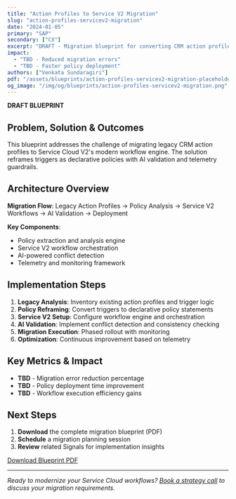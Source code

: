 ```yaml
---
title: "Action Profiles to Service V2 Migration"
slug: "action-profiles-servicev2-migration"
date: "2024-01-05"
primary: "SAP"
secondary: ["CX"]
excerpt: "DRAFT - Migration blueprint for converting CRM action profiles to Service Cloud V2 declarative policies with AI validation."
impact:
  - "TBD - Reduced migration errors"
  - "TBD - Faster policy deployment"
authors: ["Venkata Sundaragiri"]
pdf: "/assets/blueprints/action-profiles-servicev2-migration-placeholder.pdf"
og_image: "/img/og/blueprints/action-profiles-servicev2-migration.png"
---
```


**DRAFT BLUEPRINT**

## Problem, Solution & Outcomes

This blueprint addresses the challenge of migrating legacy CRM action profiles to Service Cloud V2's modern workflow engine. The solution reframes triggers as declarative policies with AI validation and telemetry guardrails.

## Architecture Overview

**Migration Flow**: Legacy Action Profiles → Policy Analysis → Service V2 Workflows → AI Validation → Deployment

**Key Components**:
- Policy extraction and analysis engine
- Service V2 workflow orchestration
- AI-powered conflict detection
- Telemetry and monitoring framework

## Implementation Steps

1. **Legacy Analysis**: Inventory existing action profiles and trigger logic
2. **Policy Reframing**: Convert triggers to declarative policy statements
3. **Service V2 Setup**: Configure workflow engine and orchestration
4. **AI Validation**: Implement conflict detection and consistency checking
5. **Migration Execution**: Phased rollout with monitoring
6. **Optimization**: Continuous improvement based on telemetry

## Key Metrics & Impact

- **TBD** - Migration error reduction percentage
- **TBD** - Policy deployment time improvement
- **TBD** - Workflow execution efficiency gains

## Next Steps

1. **Download** the complete migration blueprint (PDF)
2. **Schedule** a migration planning session
3. **Review** related Signals for implementation insights

<a href="/assets/blueprints/action-profiles-servicev2-migration-placeholder.pdf" className="btn-primary">
  Download Blueprint PDF
</a>

---

*Ready to modernize your Service Cloud workflows? [Book a strategy call](/contact) to discuss your migration requirements.*